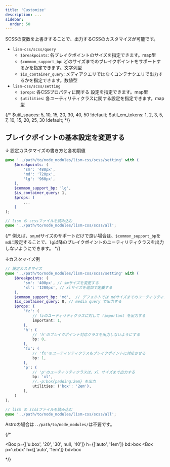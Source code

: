 ```yaml
---
title: 'Customize'
description: ...
sidebar:
  order: 50
---
```



SCSSの変数を上書きすることで、出力するCSSのカスタマイズが可能です。

- `lism-css/scss/query`
	- `$breakpoints`: 各ブレイクポイントのサイズを指定できます。map型
	- `$common_support_bp`: どのサイズまでのブレイクポイントをサポートするかを指定できます。文字列型
	- `$is_container_query`: メディアクエリではなくコンテナクエリで出力するかを指定できます。数値型
- `lism-css/scss/setting`
	- `$props`: 各CSSプロパティに関する
	設定を指定できます。map型
	- `$utilities`: 各ユーティリティクラスに関する設定を指定できます。map型

{/* $util_spaces: 5, 10, 15, 20, 30, 40, 50 !default;
$util_em_tokens: 1, 2, 3, 5, 7, 10, 15, 20, 25, 30 !default; */}


## ブレイクポイントの基本設定を変更する



↓ 設定カスタマイズの書き方と各初期値
```scss
@use '../path/to/node_modules/lism-css/scss/setting' with (
	$breakpoints: (
		'sm': '480px',
		'md': '720px',
		'lg': '960px',
	),
	$common_support_bp: 'lg',
	$is_container_query: 1,
	$props: (
		...
	)
);

// lism の scssファイルを読み込む
@use '../path/to/node_modules/lism-css/scss/all';
```

{/* 例えば、`sm`,`md`サイズのサポートだけで良い場合は、`$common_support_bp`を`md`に設定することで、`lg`以降のブレイクポイントのユーティリティクラスを出力しないようにできます。 */}


↓カスタマイズ例
```scss
// 設定カスタマイズ
@use '../path/to/node_modules/lism-css/scss/setting' with (
	$breakpoints: (
		'sm': '400px', // smサイズを変更する
		'xl': '1200px', // xlサイズを追加で定義する
	),
	$common_support_bp: 'md',  // デフォルトでは mdサイズまでのユーティリティクラスしか生成しないようにする
	$is_container_query: 0, // media query で出力する
	$props: (
		'fz': (
			// fzのユーティリティクラスに対して !important を出力する
			important: 1,
		),
		'h': (
			// 'h'のブレイクポイント対応クラスを出力しないようにする
			bp: 0,
		),
		'fx': (
			// 'fx'のユーティリティクラスもブレイクポイントに対応させる
			bp: 1, 
		),
		'p': (
			// 'p'のユーティリティクラスは、xl サイズまで出力する
			bp: 'xl', 
			//.-p:box{padding:2em} を出力
			utilities: ('box': '2em'),
		),
	)
);

// lism の scssファイルを読み込む
@use '../path/to/node_modules/lism-css/scss/all';
```

Astroの場合は`../path/to/node_modules/`は不要です。

{/* <div class='is--container'>
<Box p={['u:box', '20', '30', null, '40']} h={['auto', '1em']} bd>box</Box>
<Box p='u:box' h={['auto', '1em']} bd>box</Box>
</div> */}
